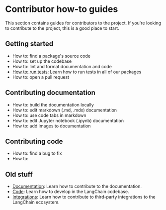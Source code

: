 # Contributor how-to guides

This section contains guides for contributors to the project. If you're looking to contribute to the project, this is a good place to start.

## Getting started

- How to: find a package's source code
- How to: set up the codebase
- How to: lint and format documentation and code
- [How to: run tests](./testing.mdx): Learn how to run tests in all of our packages
- How to: open a pull request

## Contributing documentation

- How to: build the documentation locally
- How to: edit markdown (.md, .mdx) documentation
- How to: use code tabs in markdown
- How to: edit Jupyter notebook (.ipynb) documentation
- How to: add images to documentation

## Contributing code

- How to: find a bug to fix
- How to: 

## Old stuff
- [Documentation](./documentation.mdx): Learn how to contribute to the documentation.
- [Code](./code.mdx): Learn how to develop in the LangChain codebase.
- [Integrations](./integrations.mdx): Learn how to contribute to third-party integrations to the LangChain ecosystem.